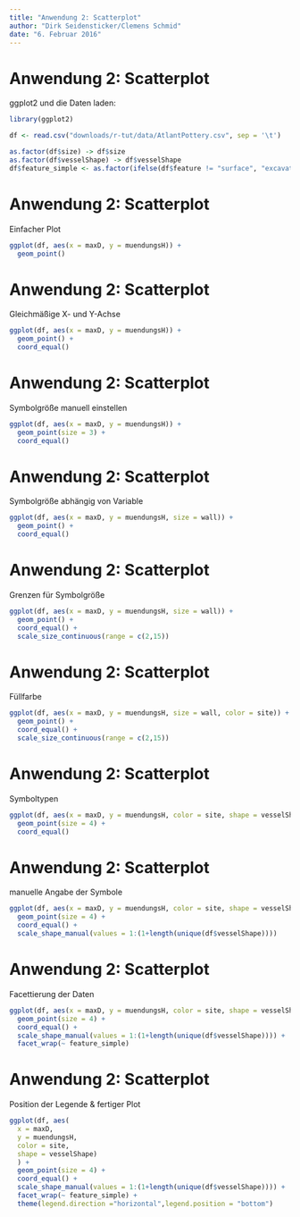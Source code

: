 ```yaml
--- 
title: "Anwendung 2: Scatterplot" 
author: "Dirk Seidensticker/Clemens Schmid" 
date: "6. Februar 2016" 
---
```


# Anwendung 2: Scatterplot

ggplot2 und die Daten laden:
```r
library(ggplot2)
```

```r
df <- read.csv("downloads/r-tut/data/AtlantPottery.csv", sep = '\t')
```

```r
as.factor(df$size) -> df$size
as.factor(df$vesselShape) -> df$vesselShape
df$feature_simple <- as.factor(ifelse(df$feature != "surface", "excavation", "surface"))
```

# Anwendung 2: Scatterplot

Einfacher Plot

```r
ggplot(df, aes(x = maxD, y = muendungsH)) + 
  geom_point()
```

# Anwendung 2: Scatterplot

Gleichmäßige X- und Y-Achse 

```r
ggplot(df, aes(x = maxD, y = muendungsH)) + 
  geom_point() + 
  coord_equal()
```

# Anwendung 2: Scatterplot

Symbolgröße manuell einstellen 

```r
ggplot(df, aes(x = maxD, y = muendungsH)) + 
  geom_point(size = 3) + 
  coord_equal()
```

# Anwendung 2: Scatterplot

Symbolgröße abhängig von Variable 

```r
ggplot(df, aes(x = maxD, y = muendungsH, size = wall)) + 
  geom_point() + 
  coord_equal()
```

# Anwendung 2: Scatterplot

Grenzen für Symbolgröße 

```r
ggplot(df, aes(x = maxD, y = muendungsH, size = wall)) + 
  geom_point() + 
  coord_equal() + 
  scale_size_continuous(range = c(2,15))
```

# Anwendung 2: Scatterplot

Füllfarbe 

```r
ggplot(df, aes(x = maxD, y = muendungsH, size = wall, color = site)) + 
  geom_point() + 
  coord_equal() + 
  scale_size_continuous(range = c(2,15))
```

# Anwendung 2: Scatterplot

Symboltypen

```r
ggplot(df, aes(x = maxD, y = muendungsH, color = site, shape = vesselShape)) + 
  geom_point(size = 4) + 
  coord_equal()
```

# Anwendung 2: Scatterplot

manuelle Angabe der Symbole

```r
ggplot(df, aes(x = maxD, y = muendungsH, color = site, shape = vesselShape)) + 
  geom_point(size = 4) + 
  coord_equal() + 
  scale_shape_manual(values = 1:(1+length(unique(df$vesselShape))))
```

# Anwendung 2: Scatterplot

Facettierung der Daten

```r
ggplot(df, aes(x = maxD, y = muendungsH, color = site, shape = vesselShape)) + 
  geom_point(size = 4) + 
  coord_equal() + 
  scale_shape_manual(values = 1:(1+length(unique(df$vesselShape)))) + 
  facet_wrap(~ feature_simple)
```


# Anwendung 2: Scatterplot

Position der Legende & fertiger Plot

```r
ggplot(df, aes(
  x = maxD, 
  y = muendungsH, 
  color = site, 
  shape = vesselShape)
  ) + 
  geom_point(size = 4) + 
  coord_equal() + 
  scale_shape_manual(values = 1:(1+length(unique(df$vesselShape)))) + 
  facet_wrap(~ feature_simple) + 
  theme(legend.direction ="horizontal",legend.position = "bottom")
```
